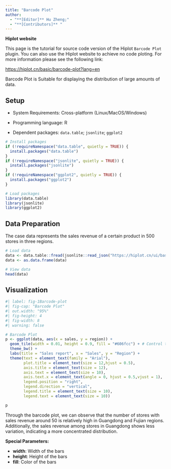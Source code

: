 ```yaml
---
title: "Barcode Plot"
author:
  - "**[Editor]** Hu Zheng;"
  - "**[Contributors]** "
---
```


::: callout-note
**Hiplot website**

This page is the tutorial for source code version of the Hiplot `Barcode Plot` plugin. You can also use the Hiplot website to achieve no code ploting. For more information please see the following link:

<https://hiplot.cn/basic/barcode-plot?lang=en>
:::

Barcode Plot is Suitable for displaying the distribution of large amounts of data.

## Setup

-   System Requirements: Cross-platform (Linux/MacOS/Windows)

-   Programming language: R

-   Dependent packages: `data.table`; `jsonlite`; `ggplot2`

```r
# Install packages
if (!requireNamespace("data.table", quietly = TRUE)) {
  install.packages("data.table")
}
if (!requireNamespace("jsonlite", quietly = TRUE)) {
  install.packages("jsonlite")
}
if (!requireNamespace("ggplot2", quietly = TRUE)) {
  install.packages("ggplot2")
}

# Load packages
library(data.table)
library(jsonlite)
library(ggplot2)
```

## Data Preparation

The case data represents the sales revenue of a certain product in 500 stores in three regions.

```r
# Load data
data <- data.table::fread(jsonlite::read_json("https://hiplot.cn/ui/basic/barcode-plot/data.json")$exampleData$textarea[[1]])
data <- as.data.frame(data)

# View data
head(data)
```

## Visualization

```r
#| label: fig-1Barcode-plot
#| fig-cap: "Barcode Plot"
#| out.width: "95%"
#| fig-height: 4
#| fig-width: 8
#| warning: false

# Barcode Plot
p <- ggplot(data, aes(x = sales, y = region)) +
  geom_tile(width = 0.01, height = 0.9, fill = "#606fcc") + # Control the width and height of the Barcode
  theme_bw() +
  labs(title = "Sales report", x = "Sales", y = "Region") +
  theme(text = element_text(family = "Arial"),
        plot.title = element_text(size = 12,hjust = 0.5),
        axis.title = element_text(size = 12),
        axis.text = element_text(size = 10),
        axis.text.x = element_text(angle = 0, hjust = 0.5,vjust = 1),
        legend.position = "right",
        legend.direction = "vertical",
        legend.title = element_text(size = 10),
        legend.text = element_text(size = 10))

p
```

Through the barcode plot, we can observe that the number of stores with sales revenue around 50 is relatively high in Guangdong and Fujian regions. Additionally, the sales revenue among stores in Guangdong shows less variation, indicating a more concentrated distribution.

::: callout-tip
**Special Parameters: **

- **width**: Width of the bars
- **height**: Height of the bars
- **fill**: Color of the bars
:::

